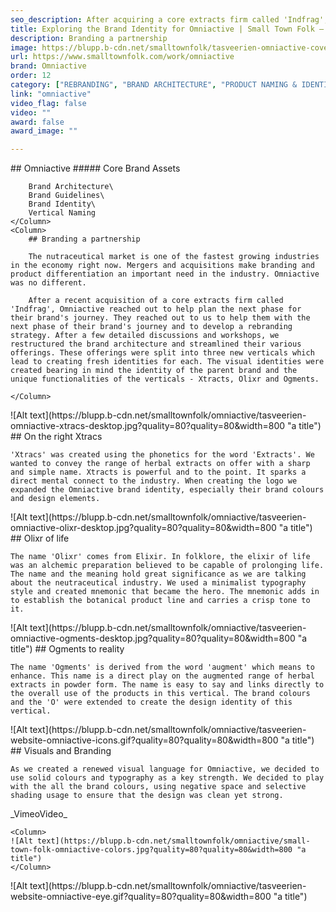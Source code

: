 ```yaml
---
seo_description: After acquiring a core extracts firm called 'Indfrag',  Omniactive reached out to us to help them with the next phase of their brand's journey and to develop a rebranding strategy.
title: Exploring the Brand Identity for Omniactive | Small Town Folk — Small Town Folk
description: Branding a partnership 
image: https://blupp.b-cdn.net/smalltownfolk/tasveerien-omniactive-cover-desktop-02.jpg?quality=80
url: https://www.smalltownfolk.com/work/omniactive
brand: Omniactive   
order: 12
category: ["REBRANDING", "BRAND ARCHITECTURE", "PRODUCT NAMING & IDENTITY"]
link: "omniactive"
video_flag: false
video: ""
award: false
award_image: ""

---
```


<Column2>
    <Column>
        ## Omniactive
        ##### Core Brand Assets

        Brand Architecture\
        Brand Guidelines\
        Brand Identity\
        Vertical Naming
    </Column>
    <Column>  
        ## Branding a partnership  
        
        The nutraceutical market is one of the fastest growing industries in the economy right now. Mergers and acquisitions make branding and product differentiation an important need in the industry. Omniactive was no different. 

        After a recent acquisition of a core extracts firm called 'Indfrag', Omniactive reached out to help plan the next phase for their brand's journey. They reached out to us to help them with the next phase of their brand's journey and to develop a rebranding strategy. After a few detailed discussions and workshops, we restructured the brand architecture and streamlined their various offerings. These offerings were split into three new verticals which lead to creating fresh identities for each. The visual identities were created bearing in mind the identity of the parent brand and the unique functionalities of the verticals - Xtracts, Olixr and Ogments.

    </Column>
</Column2>

<Column>
    ![Alt text](https://blupp.b-cdn.net/smalltownfolk/omniactive/tasveerien-omniactive-xtracs-desktop.jpg?quality=80?quality=80&width=800 "a title")
</Column>

<Column>
    ## On the right Xtracs

    'Xtracs' was created using the phonetics for the word 'Extracts'. We wanted to convey the range of herbal extracts on offer with a sharp and simple name. Xtracts is powerful and to the point. It sparks a direct mental connect to the industry. When creating the logo we expanded the Omniactive brand identity, especially their brand colours and design elements. 
</Column>

<Column>
    ![Alt text](https://blupp.b-cdn.net/smalltownfolk/omniactive/tasveerien-omniactive-olixr-desktop.jpg?quality=80?quality=80&width=800 "a title")
</Column>

<Column>
    ## Olixr of life

    The name 'Olixr' comes from Elixir. In folklore, the elixir of life was an alchemic preparation believed to be capable of prolonging life. The name and the meaning hold great significance as we are talking about the neutraceutical industry. We used a minimalist typography style and created mnemonic that became the hero. The mnemonic adds in to establish the botanical product line and carries a crisp tone to it. 
</Column>

<Column>
    ![Alt text](https://blupp.b-cdn.net/smalltownfolk/omniactive/tasveerien-omniactive-ogments-desktop.jpg?quality=80?quality=80&width=800 "a title")
</Column>

<Column>
    ## Ogments to reality

    The name 'Ogments' is derived from the word 'augment' which means to enhance. This name is a direct play on the augmented range of herbal extracts in powder form. The name is easy to say and links directly to the overall use of the products in this vertical. The brand colours and the 'O' were extended to create the design identity of this vertical.
</Column>

<Column>
    ![Alt text](https://blupp.b-cdn.net/smalltownfolk/omniactive/tasveerien-website-omniactive-icons.gif?quality=80?quality=80&width=800 "a title")
</Column>

<Column>
    ## Visuals and Branding

    As we created a renewed visual language for Omniactive, we decided to use solid colours and typography as a key strength. We decided to play with the all the brand colours, using negative space and selective shading usage to ensure that the design was clean yet strong. 
</Column>

<Column2>
    <Column>
        <div class="bg-zinc-200 flex justify-center items-center">_VimeoVideo_</div>
    </Column>

    <Column>
    ![Alt text](https://blupp.b-cdn.net/smalltownfolk/omniactive/small-town-folk-omniactive-colors.jpg?quality=80?quality=80&width=800 "a title")
    </Column>
</Column2>

<Column>
    ![Alt text](https://blupp.b-cdn.net/smalltownfolk/omniactive/tasveerien-website-omniactive-eye.gif?quality=80?quality=80&width=800 "a title")
</Column>
